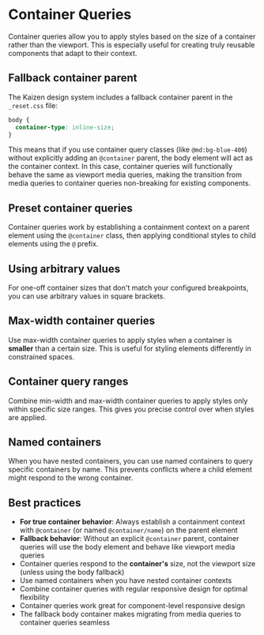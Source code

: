 
<Meta of={Examples} />

# Container Queries

<Description />

Container queries allow you to apply styles based on the size of a container rather than the viewport. This is especially useful for creating truly reusable components that adapt to their context.

## Fallback container parent

The Kaizen design system includes a fallback container parent in the `_reset.css` file:

```css
body {
  container-type: inline-size;
}
```

This means that if you use container query classes (like `@md:bg-blue-400`) without explicitly adding an `@container` parent, the body element will act as the container context. In this case, container queries will functionally behave the same as viewport media queries, making the transition from media queries to container queries non-breaking for existing components.

## Preset container queries

Container queries work by establishing a containment context on a parent element using the `@container` class, then applying conditional styles to child elements using the `@` prefix.

<Story of={Examples.ContainerQueries} />

## Using arbitrary values

For one-off container sizes that don't match your configured breakpoints, you can use arbitrary values in square brackets.

<Story of={Examples.ArbitraryContainerQueries} />

## Max-width container queries

Use max-width container queries to apply styles when a container is **smaller** than a certain size. This is useful for styling elements differently in constrained spaces.

<Story of={Examples.MaxWidthContainerQueries} />

## Container query ranges

Combine min-width and max-width container queries to apply styles only within specific size ranges. This gives you precise control over when styles are applied.

<Story of={Examples.ContainerQueryRanges} />

## Named containers

When you have nested containers, you can use named containers to query specific containers by name. This prevents conflicts where a child element might respond to the wrong container.

<Story of={Examples.NamedContainers} />

## Best practices

- **For true container behavior**: Always establish a containment context with `@container` (or named `@container/name`) on the parent element
- **Fallback behavior**: Without an explicit `@container` parent, container queries will use the body element and behave like viewport media queries
- Container queries respond to the **container's** size, not the viewport size (unless using the body fallback)
- Use named containers when you have nested container contexts
- Combine container queries with regular responsive design for optimal flexibility
- Container queries work great for component-level responsive design
- The fallback body container makes migrating from media queries to container queries seamless
